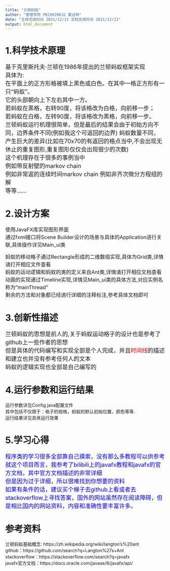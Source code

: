 ```yaml
---
title: "兰顿蚂蚁"
author: "管理学院 PB19020632 夏远林"
date: "主体完成时间 2021/12/13 文档完成时间 2021/12/13"
output: html_document
---
```

# 1.科学技术原理
<font size = 4>基于克里斯托夫·兰顿在1986年提出的兰顿蚂蚁框架实现  
具体为:  
在平面上的正方形格被填上黑色或白色。在其中一格正方形有一只“蚂蚁”。  
它的头部朝向上下左右其中一方。  
若蚂蚁在黑格，右转90度，将该格改为白格，向前移一步；  
若蚂蚁在白格，左转90度，将该格改为黑格，向前移一步。  
兰顿蚂蚁运行机理很简单，但是最后的结果会由于初始方向不同，边界条件不同(例如我这个可返回的边界)
蚂蚁数量不同，产生巨大的差异(比如在70x70的有返回的格点当中,不会出现无休止的重复图形,重复图形仅仅会出现很少的次数)  
这个机理存在于很多的事例当中  
例如带反射壁的markov chain  
例如非常返的连续时间markov chain
例如非齐次微分方程组的解  
等等……
</font>  

# 2.设计方案  
<font size =3>使用JavaFX库实现图形界面  
通过fxml接口将Scene Builder设计的场景与具体的Application进行关联,具体操作详见Main_ui类  

蚂蚁的移动格子通过Rectangle形成的二维数组实现,具体为Grid类,详情请打开相应文件查看  
蚂蚁的运动逻辑和蚂蚁的类的定义来自Ant类,详情请打开相应文档查看
动画的实现通过Timeline实现,详情见Main_ui类的具体方法,对应实例名称为"mainThread"  
剩余的方法和对象都已经进行详细的注释标注,参考具体文档即可</font>

# 3.创新性描述
<font size =4>
兰顿蚂蚁的思想是前人的,关于蚂蚁运动格子的设计也是参考了github上一些作者的思想  
但是具体的代码编写和实现全部是个人完成，并且<font color=red>时间线</font>的描述和建立也并没有参考任何人的文本  
蚂蚁的逻辑实现也全部是自己编写的</font>  

# 4.运行参数和运行结果
运行参数详见Config.java配置文件  
其中包括不仅限于：格子的规格，蚂蚁的默认初始位置，颜色等等.  
运行结果详见具体运行效果  

# 5.学习心得
<font color=blue size=4>程序类的学习很多全部靠自己摸索，没有那么多教程可以供参考  
就这个项目而言，我参考了bilibili上的javafx教程和javafx的官方文档，其中官方文档描述的非常详细  
但是因为过于详细，所以很难找到你想要的资料  
如果有条件的话，建议买个梯子去github上看或者去stackoverflow上寻找答案，国外的网站虽然存在阅读障碍，但是相比国内的网站资料，内容和准确性要丰富许多。  
</font>

# 参考资料
兰顿蚂蚁基础概念: https://zh.wikipedia.org/wiki/langton's%20ant  
github：https://github.com/search?q=Langton%27s+Ant  
stackoverflow：https://stackoverflow.com/search?q=javafx  
javafx官方文档：https://docs.oracle.com/javase/8/javafx/api/  



